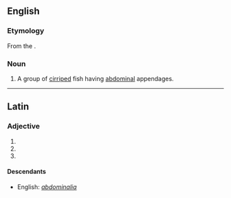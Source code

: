 ==English==

===Etymology===
From the {{etyl|la}}.

===Noun===
{{en-noun|-}}

# {{zoology}} A group of [[cirriped]] fish having [[abdominal]] appendages.

----

==Latin==

===Adjective===
{{la-adj-form|abdominalia}}

# {{inflection of|abdominalis|abdominalis|nom|n|p|lang=la}}
# {{inflection of|abdominalis|abdominalis|acc|n|p|lang=la}}
# {{inflection of|abdominalis|abdominalis|voc|n|p|lang=la}}

====Descendants====
* English: ''[[abdominalia#English|abdominalia]]''